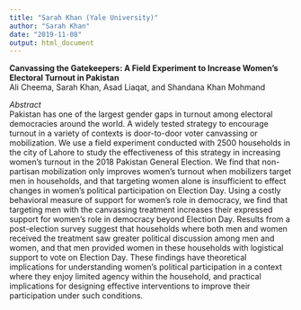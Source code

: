 ```yaml
---
title: "Sarah Khan (Yale University)"
author: "Sarah Khan"
date: "2019-11-08"
output: html_document
---
```

**Canvassing the Gatekeepers: A Field Experiment to Increase Women's Electoral Turnout in Pakistan**\
Ali Cheema, Sarah Khan, Asad Liaqat, and Shandana Khan Mohmand\

*Abstract*\
Pakistan has one of the largest gender gaps in turnout among electoral democracies around the world. A widely tested strategy to encourage turnout in a variety of contexts is door-to-door voter canvassing or mobilization. We use a field experiment conducted with 2500 households in the city of Lahore to study the effectiveness of this strategy in increasing women's turnout in the 2018 Pakistan General Election. We find that non-partisan mobilization only improves women's turnout when mobilizers target men in households, and that targeting women alone is insufficient to effect changes in women's political participation on Election Day. Using a costly behavioral measure of support for women's role in democracy, we find that targeting men with the canvassing treatment increases their expressed support for women's role in democracy beyond Election Day. Results from a post-election survey suggest that households where both men and women received the treatment saw greater political discussion among men and women, and that men provided women in these households with logistical support to vote on Election Day. These findings have theoretical implications for understanding women's political participation in a context where they enjoy limited agency within the household, and practical implications for designing effective interventions to improve their participation under such conditions.